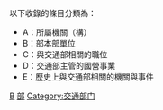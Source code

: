 {{Catnav|頁面分類|各種主題的頁面分類|按國家分類|各國政治|各國政府|中華民國政府機構}}
{{Catnav|頁面分類|各種主題的頁面分類|按國家分類|各國政治|中華民國政治|中華民國政府機構}}
{{Catmore|中華民國交通部}}

以下收錄的條目分類為：
* A：所屬機關（構）
* B：部本部單位
* C：與交通部相關的職位
* D：交通部主管的國營事業
* E：歷史上與交通部相關的機關與事件

[[Category:中華民國中央行政機關|B]]
[[Category:中華民國交通運輸組織|部]]
[[Category:交通部门|Category:交通部门]]